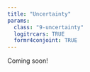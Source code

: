 ```yaml
---
title: "Uncertainty"
params:
  class: "9-uncertainty"
  logitrcars: TRUE
  formr4conjoint: TRUE
---
```


Coming soon!